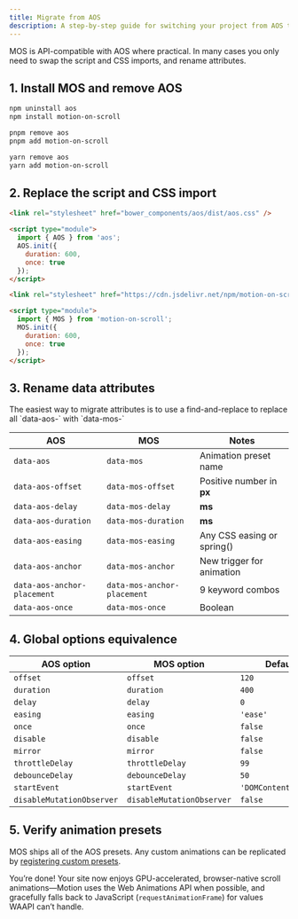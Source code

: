 ```yaml
---
title: Migrate from AOS
description: A step-by-step guide for switching your project from AOS to Motion-On-Scroll.
---
```



MOS is API-compatible with AOS where practical. In many cases you only need to swap the script and CSS imports, and rename attributes.

## 1. Install MOS and remove AOS

<Tabs syncKey="pm">
  <TabItem label="npm">

```bash
npm uninstall aos
npm install motion-on-scroll
```
  </TabItem>
  <TabItem label="pnpm">

```bash
pnpm remove aos
pnpm add motion-on-scroll
```
  </TabItem>
  <TabItem label="yarn">

```bash
yarn remove aos
yarn add motion-on-scroll
```
  </TabItem>
</Tabs>

## 2. Replace the script and CSS import

<Tabs syncKey="framework">
  <TabItem label="Before (AOS)">

```html
<link rel="stylesheet" href="bower_components/aos/dist/aos.css" />

<script type="module">
  import { AOS } from 'aos';
  AOS.init({
    duration: 600,
    once: true
  });
</script>
```
  </TabItem>
  <TabItem label="After (MOS)">

```html
<link rel="stylesheet" href="https://cdn.jsdelivr.net/npm/motion-on-scroll@latest/dist/mos.css" />

<script type="module">
  import { MOS } from 'motion-on-scroll';
  MOS.init({
    duration: 600,
    once: true
  });
</script>
```
  </TabItem>
</Tabs>

## 3. Rename data attributes

<Aside>
  The easiest way to migrate attributes is to use a find-and-replace to replace all `data-aos-` with `data-mos-`
</Aside>

| AOS               | MOS                  | Notes                                   |
| ----------------- | -------------------- | --------------------------------------- |
| `data-aos`        | `data-mos`           | Animation preset name                   |
| `data-aos-offset` | `data-mos-offset`    | Positive number in **px**               |
| `data-aos-delay`  | `data-mos-delay`     | **ms**                                  |
| `data-aos-duration` | `data-mos-duration` | **ms**                                  |
| `data-aos-easing` | `data-mos-easing`    | Any CSS easing or spring()              |
| `data-aos-anchor` | `data-mos-anchor`    | New trigger for animation                       |
| `data-aos-anchor-placement` | `data-mos-anchor-placement` | 9 keyword combos |
| `data-aos-once`   | `data-mos-once`      | Boolean                                 |

## 4. Global options equivalence

| AOS option | MOS option | Default |
| ---------- | ---------- | ------- |
| `offset`   | `offset`   | `120`   |
| `duration` | `duration` | `400`   |
| `delay`    | `delay`    | `0`     |
| `easing`   | `easing`   | `'ease'`|
| `once`     | `once`     | `false` |
| `disable`  | `disable`  | `false` |
| `mirror`   | `mirror`   | `false` |
| `throttleDelay` | `throttleDelay` | `99`    |
| `debounceDelay` | `debounceDelay` | `50`    |
| `startEvent` | `startEvent` | `'DOMContentLoaded'` |
| `disableMutationObserver` | `disableMutationObserver` | `false` |

## 5. Verify animation presets

MOS ships all of the AOS presets. Any custom animations can be replicated by [registering custom presets](/reference/api/#register-custom-presets). 

You’re done! Your site now enjoys GPU-accelerated, browser-native scroll animations—Motion uses the Web Animations API when possible, and gracefully falls back to JavaScript (`requestAnimationFrame`) for values WAAPI can’t handle.
